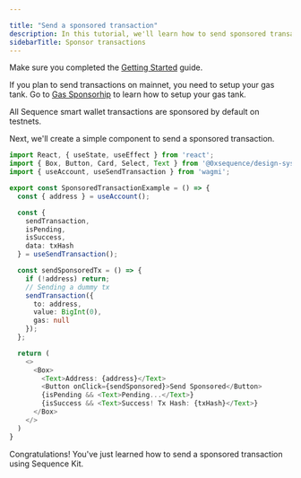 ```yaml
---

title: "Send a sponsored transaction"
description: In this tutorial, we'll learn how to send sponsored transactions using Sequence Kit.
sidebarTitle: Sponsor transactions
---
```


<Steps>
<Step title="Setup Sequence Kit">

Make sure you completed the [Getting Started](/sdk/web/getting-started) guide.
</Step>

<Step title="Setup your Gas Tank (for Mainnet only)">

If you plan to send transactions on mainnet, you need to setup your gas tank. Go to [Gas Sponsorhip](/solutions/builder/gas-tank) to learn how to setup your gas tank.

<Note>
All Sequence smart wallet transactions are sponsored by default on testnets.
</Note>
</Step>

<Step title="Send a sponsored transaction">

Next, we'll create a simple component to send a sponsored transaction.

```typescript
import React, { useState, useEffect } from 'react';
import { Box, Button, Card, Select, Text } from '@0xsequence/design-system';
import { useAccount, useSendTransaction } from 'wagmi';

export const SponsoredTransactionExample = () => {
  const { address } = useAccount();

  const {
    sendTransaction,
    isPending,
    isSuccess,
    data: txHash
  } = useSendTransaction();

  const sendSponsoredTx = () => {
    if (!address) return;
    // Sending a dummy tx
    sendTransaction({
      to: address,
      value: BigInt(0),
      gas: null
    });
  };

  return (
    <>
      <Box>
        <Text>Address: {address}</Text>
        <Button onClick={sendSponsored}>Send Sponsored</Button>
        {isPending && <Text>Pending...</Text>}
        {isSuccess && <Text>Success! Tx Hash: {txHash}</Text>}
      </Box>
    </>
  )
}
```
</Step>
</Steps>

Congratulations! You've just learned how to send a sponsored transaction using Sequence Kit. 


